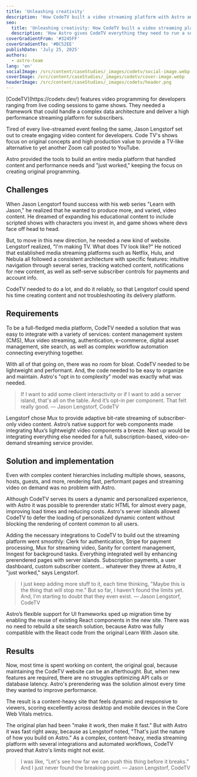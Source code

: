 ```yaml
---
title: 'Unleashing creativity'
description: 'How CodeTV built a video streaming platform with Astro and Mux'
seo:
  title: 'Unleashing creativity: How CodeTV built a video streaming platform with Astro and Mux'
  description: 'How Astro gives CodeTV everything they need to run a subscription-based TV service.'
coverGradientFrom: '#3245FF'
coverGradientTo: '#BC52EE'
publishDate: 'July 25, 2025'
authors:
  - astro-team
lang: 'en'
socialImage: /src/content/caseStudies/_images/codetv/social-image.webp
coverImage: /src/content/caseStudies/_images/codetv/cover-image.webp
headerImage: /src/content/caseStudies/_images/codetv/header.png
---
```



<div class="space-y-8 text-white">
	<div class="text-2xl leading-normal tracking-normal text-astro-gray-100">
		[CodeTV](https://codetv.dev/) features video programming for developers
		ranging from live coding sessions to game shows. They needed a framework
		that could handle a complex data architecture and deliver a high performance
		streaming platform for subscribers.
	</div>
</div>

Tired of every live-streamed event feeling the same, Jason Lengstorf set out to create engaging video content for developers.
Code TV's shows focus on original concepts and high production value to provide a TV-like alternative to yet another Zoom call posted to YouTube.

Astro provided the tools to build an entire media platform that handled content and performance needs and "just worked," keeping the focus on creating original programming.

<ImageFigure caption="CodeTV’s offering extends across multiple types of show.">
	<BlogContentImage
		src={showsGraphic}
		alt="Four TV screens featuring CodeTV shows: Web Dev Challenge, Leet Heat, Learn With Jason, and Unspoken Tech."
	/>
</ImageFigure>

## Challenges

When Jason Lengstorf found success with his web series "Learn with Jason," he realized that he wanted to produce more, and varied, video content. He dreamed of expanding his educational content to include scripted shows with characters you invest in, and game shows where devs face off head to head.

But, to move in this new direction, he needed a new kind of website. Lengstorf realized, "I'm making TV. What does TV look like?" He noticed that established media streaming platforms such as Netflix, Hulu, and Nebula all followed a consistent architecture with specific features: intuitive navigation through several series, tracking watched content, notifications for new content, as well as self-serve subscriber controls for payments and account info.

CodeTV needed to do a lot, and do it reliably, so that Lengstorf could spend his time creating content and not troubleshooting its delivery platform.

## Requirements

To be a full-fledged media platform, CodeTV needed a solution that was easy to integrate with a variety of services: content management system (CMS), Mux video streaming, authentication, e-commerce, digital asset management, site search, as well as complex workflow automation connecting everything together.

With all of that going on, there was no room for bloat. CodeTV needed to be lightweight and performant. And, the code needed to be easy to organize and maintain. Astro's "opt in to complexity" model was exactly what was needed.

<Blockquote>
	<Fragment slot="quote">
		If I want to add some client interactivity or if I want to add a server
		island, that's all on the table. And it’s opt-in per component. That felt
		really good.
	</Fragment>
	<Fragment slot="caption">— Jason Lengstorf, CodeTV</Fragment>
</Blockquote>

Lengstorf chose Mux to provide adaptive bit-rate streaming of subscriber-only video content.
Astro’s native support for web components made integrating Mux’s lightweight video components a breeze. Next up would be integrating everything else needed for a full, subscription-based, video-on-demand streaming service provider.

## Solution and implementation

Even with complex content hierarchies including multiple shows, seasons, hosts, guests, and more, rendering fast, performant pages and streaming video on demand was no problem with Astro.

Although CodeTV serves its users a dynamic and personalized experience, with Astro it was possible to prerender static HTML for almost every page, improving load times and reducing costs.
Astro's server islands allowed CodeTV to defer the loading of personalized dynamic content without blocking the rendering of content common to all users.

Adding the necessary integrations to CodeTV to build out the streaming platform went smoothly: Clerk for authentication, Stripe for payment processing, Mux for streaming video, Sanity for content management, Inngest for background tasks.
Everything integrated well by enhancing prerendered pages with server islands.
Subscription payments, a user dashboard, custom subscriber content… whatever they threw at Astro, it "just worked," says Lengstorf.

<Blockquote>
	<Fragment slot="quote">
		I just keep adding more stuff to it, each time thinking, "Maybe this is the
		thing that will stop me." But so far, I haven't found the limits yet. And,
		I'm starting to doubt that they even exist.
	</Fragment>
	<Fragment slot="caption">— Jason Lengstorf, CodeTV</Fragment>
</Blockquote>

Astro’s flexible support for UI frameworks sped up migration time by enabling the reuse of existing React components in the new site.
There was no need to rebuild a site search solution, because Astro was fully compatible with the React code from the original Learn With Jason site.

## Results

Now, most time is spent working on content, the original goal, because maintaining the CodeTV website can be an afterthought.
But, when new features are required, there are no struggles optimizing API calls or database latency.
Astro's prerendering was the solution almost every time they wanted to improve performance.

The result is a content-heavy site that feels dynamic and responsive to viewers, scoring excellently across desktop and mobile devices in the Core Web Vitals metrics.

<ImageFigure caption="Real-world Core Web Vital metrics collected from the CrUX Report. CodeTV has good performance on desktop and mobile in the key metrics: Largest Contentful Paint, Interaction to Next Paint, and Cumulative Layout Shift.">
	<BlogContentImage
		src={coreWebVitalsGraphic}
		alt="Real World Core Web Vitals (p75): 1.5s LCP, 45ms INP, 0.0 CLS."
	/>
</ImageFigure>

The original plan had been "make it work, then make it fast." But with Astro it was fast right away, because as Lengstorf noted, "That's just the nature of how you build on Astro." As a complex, content-heavy, media streaming platform with several integrations and automated workflows, CodeTV proved that Astro's limits might not exist.

<Blockquote>
	<Fragment slot="quote">
		I was like, "Let's see how far we can push this thing before it breaks." And
		I just never found the breaking point.
	</Fragment>
	<Fragment slot="caption">— Jason Lengstorf, CodeTV</Fragment>
</Blockquote>
